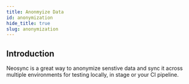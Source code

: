 ```yaml
---
title: Anonmyize Data
id: anonymization
hide_title: true
slug: anonymization
---
```



<DocPageHeader title="Anonmyization" />

## Introduction

Neosync is a great way to anonymize senstive data and sync it across multiple environments for testing locally, in stage or your CI pipeline.
